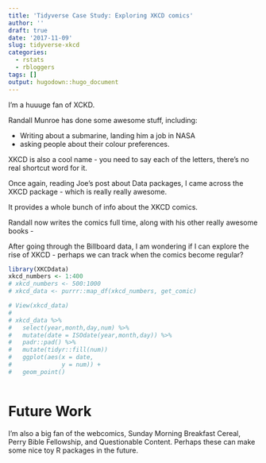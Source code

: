 ```yaml
---
title: 'Tidyverse Case Study: Exploring XKCD comics'
author: ''
draft: true
date: '2017-11-09'
slug: tidyverse-xkcd
categories:
  - rstats
  - rbloggers
tags: []
output: hugodown::hugo_document
---
```


I'm a huuuge fan of XCKD.

Randall Munroe has done some awesome stuff, including:

- Writing about a submarine, landing him a job in NASA
- asking people about their colour preferences.

XKCD is also a cool name - you need to say each of the letters, there's no real shortcut word for it.

Once again, reading Joe's post about Data packages, I came across the XKCD package - which is really really awesome.

It provides a whole bunch of info about the XKCD comics.

Randall now writes the comics full time, along with his other really awesome books - 

After going through the Billboard data, I am wondering if I can explore the rise of XKCD - perhaps we can track when the comics become regular?

```r

library(XKCDdata)
xkcd_numbers <- 1:400
# xkcd_numbers <- 500:1000
# xkcd_data <- purrr::map_df(xkcd_numbers, get_comic)

# View(xkcd_data)
# 
# xkcd_data %>%
#   select(year,month,day,num) %>%
#   mutate(date = ISOdate(year,month,day)) %>%
#   padr::pad() %>% 
#   mutate(tidyr::fill(num))
#   ggplot(aes(x = date,
#              y = num)) + 
#   geom_point()
  

```

# Future Work

I'm also a big fan of the webcomics, Sunday Morning Breakfast Cereal, Perry Bible Fellowship, and Questionable Content. Perhaps these can make some nice toy R packages in the future.
